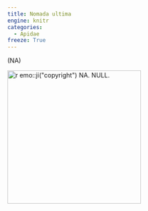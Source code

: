 ```yaml
---
title: Nomada ultima
engine: knitr
categories:
  - Apidae
freeze: True
---
```

(NA)

[![`r emo::ji("copyright")` NA. NULL.](/files/no_bee.png){height=300}](NA)
